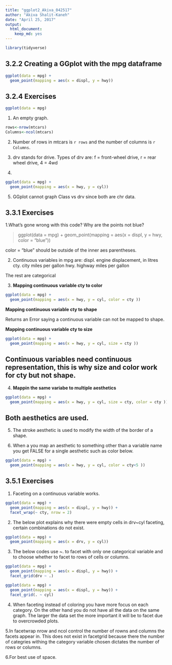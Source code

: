 ```yaml
---
title: "ggplot2_Akiva_042517"
author: "Akiva Shalit-Kaneh"
date: "April 25, 2017"
output: 
  html_document: 
    keep_md: yes
---
```

```r
library(tidyverse)

```

## 3.2.2 Creating a GGplot with the mpg dataframe

```r
ggplot(data = mpg) + 
  geom_point(mapping = aes(x = displ, y = hwy))
```

## 3.2.4 Exercises

```r
ggplot(data = mpg)
```

1. An empty graph.

```r
rows<-nrow(mtcars)
Columns<-ncol(mtcars)
```

2. Number of rows in mtcars is `r rows` and the number of columns is `r Columns`.

3. drv stands for drive. Types of drv are:
f = front-wheel drive, r = rear wheel drive, 4 = 4wd

4.


```r
ggplot(data = mpg) + 
  geom_point(mapping = aes(x = hwy, y = cyl))
```

5. GGplot cannot graph Class vs drv since both are chr data.

## 3.3.1 Exercises

1.What’s gone wrong with this code? Why are the points not blue?

> ggplot(data = mpg) + 
  geom_point(mapping = aes(x = displ, y = hwy, color = "blue"))
  
color = "blue" should be outside of the inner aes parentheses.

2. Continuous variables in mpg are: 
displ. engine displacement, in litres
cty. city miles per gallon
hwy. highway miles per gallon

The rest are categorical

3. **Mapping continuous variable cty to color**

```r
ggplot(data = mpg) + 
  geom_point(mapping = aes(x = hwy, y = cyl, color = cty ))
```

  **Mapping continuous variable cty to shape**
  
Returns an Error saying a continuous variable can not be mapped to shape.


  **Mapping continuous variable cty to size**
  
```r
ggplot(data = mpg) + 
  geom_point(mapping = aes(x = hwy, y = cyl, size = cty ))
```
  
## Continuous variables need continuous representation, this is why size and color work for cty but not shape.

4. **Mappin the same variabe to multiple aesthetics**

```r
ggplot(data = mpg) + 
  geom_point(mapping = aes(x = hwy, y = cyl, size = cty, color = cty ))
```

## Both aesthetics are used.

5. The stroke aesthetic is used to modify the width of the border of a shape.

6. When a you map an aesthetic to something other than a variable name you get FALSE for a single aesthetic such as color below.

```r
ggplot(data = mpg) + 
  geom_point(mapping = aes(x = hwy, y = cyl, color = cty<5 ))
```

## 3.5.1 Exercises

1. Faceting on a continuous variable works.

```r
ggplot(data = mpg) + 
  geom_point(mapping = aes(x = displ, y = hwy)) + 
  facet_wrap(~ cty, nrow = 2)
```

2. The below plot explains why there were empty cells in drv~cyl faceting, certain combinations do not exist.

```r
ggplot(data = mpg) + 
  geom_point(mapping = aes(x = drv, y = cyl))
```

3. The below codes use ~. to facet with only one categorical variable and to choose whether to facet to rows of cells or columns.
```r
ggplot(data = mpg) + 
  geom_point(mapping = aes(x = displ, y = hwy)) +
  facet_grid(drv ~ .)

ggplot(data = mpg) + 
  geom_point(mapping = aes(x = displ, y = hwy)) +
  facet_grid(. ~ cyl)
```

4. When faceting instead of coloring you have more focus on each category. On the other hand you do not have all the data on the same graph. The larger the data set the more important it will be to facet due to overcrowded plots.

5.In facetwrap nrow and ncol control the number of rowns and columns the facets appear in. This does not exist in facetgrid because there the number of categries withing the category variable chosen dictates the number of rows or columns.

6.For best use of space.